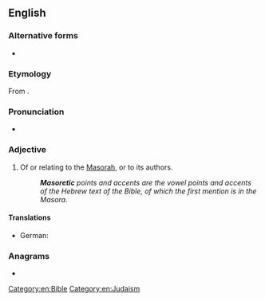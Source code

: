 ==English==
{{wikipedia|Masoretic Text}}

===Alternative forms===
* {{l|en|Masoretical}}

===Etymology===
From {{affix|en|מָסֹרֶת|lang1=he|tr1=masóret|-ic}}.

===Pronunciation===
* {{IPA|/mæsəˈɹɛtɪk/|lang=en}}

===Adjective===
{{en-adj|-}}

# Of or relating to the [[Masorah]], or to its authors.
#: '''''Masoretic''' points and accents are the vowel points and accents of the Hebrew text of the Bible, of which the first mention is in the Masora.''

====Translations====
{{trans-top|relating to the Masora or to its authors}}
* German: {{t|de|masoretisch}}
{{trans-mid}}
{{trans-bottom}}

===Anagrams===
* {{anagrams|en|a=aceimorst|comiserat|microseta}}

[[Category:en:Bible]]
[[Category:en:Judaism]]